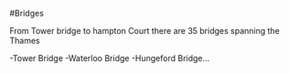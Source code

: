 #Bridges

From Tower bridge to hampton Court there are 35 bridges spanning the Thames

-Tower Bridge
-Waterloo Bridge
-Hungeford Bridge...
